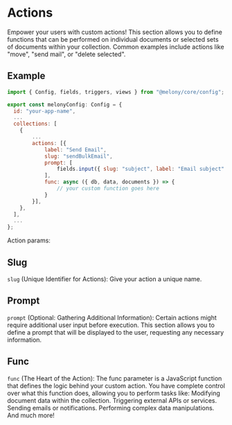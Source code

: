 
# Actions

Empower your users with custom actions! This section allows you to define functions that can be performed on individual documents or selected sets of documents within your collection. Common examples include actions like "move", "send mail", or "delete selected".

## Example

```js
import { Config, fields, triggers, views } from "@melony/core/config";

export const melonyConfig: Config = {
  id: "your-app-name",
  ...
  collections: [
    {
        ...
        actions: [{
            label: "Send Email",
            slug: "sendBulkEmail",
            prompt: [
                fields.input({ slug: "subject", label: "Email subject" })
            ],
            func: async ({ db, data, documents }) => {
                // your custom function goes here
            }
        }],
    },
  ],
  ...
};
```

Action params:

## Slug

<Code>slug</Code> (Unique Identifier for Actions): Give your action a unique name.

## Prompt

<Code>prompt</Code> (Optional: Gathering Additional Information): Certain actions
might require additional user input before execution. This section allows you to
define a prompt that will be displayed to the user, requesting any necessary information.

## Func

<Code>func</Code> (The Heart of the Action): The func parameter is a JavaScript function
that defines the logic behind your custom action. You have complete control over
what this function does, allowing you to perform tasks like: Modifying document data
within the collection. Triggering external APIs or services. Sending emails or notifications.
Performing complex data manipulations. And much more!
